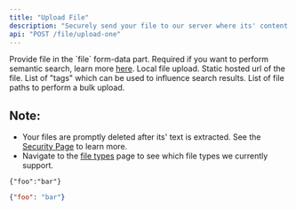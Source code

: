 ```yaml
---
title: "Upload File"
description: "Securely send your file to our server where its' content is extracted, indexed and searchable via /search."
api: "POST /file/upload-one"
---
```


<ParamField body="file" type="file" required>
    Provide file in the `file` form-data part.
</ParamField>

<ParamField body="semantics" type="boolean">
    Required if you want to perform semantic search, learn more <a href="#">here</a>.
</ParamField>

<ParamField body="user_id" type="string">
    Local file upload.
</ParamField>

<ParamField body="static_file_path" type="array">
    Static hosted url of the file.
</ParamField>

<ParamField body="tags" type="array">
    List of "tags" which can be used to influence search results.
</ParamField>

<ParamField body="static_file_paths" type="array">
    List of file paths to perform a bulk upload.
</ParamField>


## Note:
- Your files are promptly deleted after its' text is extracted. See the <a href="https://mixpeek.com/security">Security Page</a> to learn more.
- Navigate to the <a href="#">file types</a> page to see which file types we currently support.

<RequestExample>

``` shell Shell
{"foo":"bar"}
```

</RequestExample>

<ResponseExample>

```json Response
{"foo": "bar"}
```

</ResponseExample>
